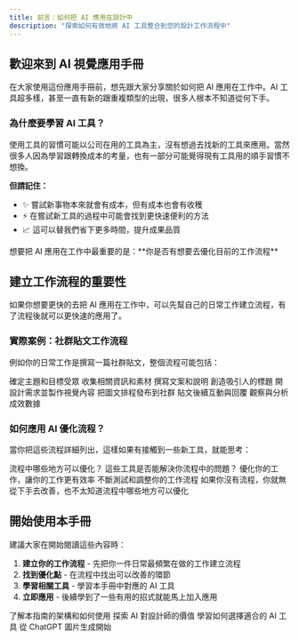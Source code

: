 ```yaml
---
title: 前言：如何把 AI 應用在設計中
description: "探索如何有效地將 AI 工具整合到您的設計工作流程中"
---
```


## 歡迎來到 AI 視覺應用手冊

在大家使用這份應用手冊前，想先跟大家分享關於如何把 AI 應用在工作中。AI 工具超多樣，甚至一直有新的跟重複類型的出現，很多人根本不知道從何下手。

### 為什麼要學習 AI 工具？

使用工具的習慣可能以公司在用的工具為主，沒有想過去找新的工具來應用。當然很多人因為學習跟轉換成本的考量，也有一部分可能覺得現有工具用的順手習慣不想換。

**但請記住：**
- ✨ 嘗試新事物本來就會有成本，但有成本也會有收穫
- ⚡ 在嘗試新工具的過程中可能會找到更快速便利的方法
- 📈 這可以替我們省下更多時間，提升成果品質

<Note>
想要把 AI 應用在工作中最重要的是：**你是否有想要去優化目前的工作流程**
</Note>

## 建立工作流程的重要性

如果你想要更快的去把 AI 應用在工作中，可以先幫自己的日常工作建立流程，有了流程後就可以更快速的應用了。

### 實際案例：社群貼文工作流程

例如你的日常工作是撰寫一篇社群貼文，整個流程可能包括：

<Steps>
  <Step title="發想與規劃">
    確定主題和目標受眾
  </Step>
  <Step title="資料蒐集">
    收集相關資訊和素材
  </Step>
  <Step title="內容撰寫">
    撰寫文案和說明
  </Step>
  <Step title="標題發想">
    創造吸引人的標題
  </Step>
  <Step title="設計需求">
    開設計需求並製作視覺內容
  </Step>
  <Step title="排程發布">
    把圖文排程發布到社群
  </Step>
  <Step title="互動管理">
    貼文後續互動與回覆
  </Step>
  <Step title="成效分析">
    觀察與分析成效數據
  </Step>
</Steps>

### 如何應用 AI 優化流程？

當你把這些流程詳細列出，這樣如果有接觸到一些新工具，就能思考：

<CardGroup cols={2}>
  <Card title="發現問題" icon="magnifying-glass">
    流程中哪些地方可以優化？
  </Card>
  <Card title="找到方案" icon="lightbulb">
    這些工具是否能解決你流程中的問題？
  </Card>
  <Card title="提升效率" icon="rocket">
    優化你的工作，讓你的工作更有效率
  </Card>
  <Card title="持續改進" icon="arrows-rotate">
    不斷測試和調整你的工作流程
  </Card>
</CardGroup>

<Warning>
如果你沒有流程，你就無從下手去改善，也不太知道流程中哪些地方可以優化
</Warning>

## 開始使用本手冊

建議大家在開始閱讀這些內容時：

1. **建立你的工作流程** - 先把你一件日常最頻繁在做的工作建立流程
2. **找到優化點** - 在流程中找出可以改善的環節
3. **學習相關工具** - 學習本手冊中對應的 AI 工具
4. **立即應用** - 後續學到了一些有用的招式就能馬上加入應用

<CardGroup cols={2}>
  <Card
    title="了解目的與使用方法"
    icon="book-open"
    href="/purpose"
  >
    了解本指南的架構和如何使用
  </Card>
  <Card
    title="設計師為何需要 AI"
    icon="wand-magic-sparkles"
    href="/why-ai"
  >
    探索 AI 對設計師的價值
  </Card>
  <Card
    title="如何挑選 AI 工具"
    icon="filter"
    href="/tool-selection"
  >
    學習如何選擇適合的 AI 工具
  </Card>
  <Card
    title="開始探索工具"
    icon="screwdriver-wrench"
    href="/ai-tools/chatgpt/basics"
  >
    從 ChatGPT 圖片生成開始
  </Card>
</CardGroup>
